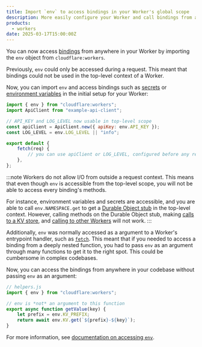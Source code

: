 ```yaml
---
title: Import `env` to access bindings in your Worker's global scope
description: More easily configure your Worker and call bindings from anywhere with an importable `env`
products:
  - workers
date: 2025-03-17T15:00:00Z
---
```



You can now access [bindings](/workers/runtime-apis/bindings/)
from anywhere in your Worker by importing the `env` object from `cloudflare:workers`.

Previously, `env` could only be accessed during a request. This meant that
bindings could not be used in the top-level context of a Worker.

Now, you can import `env` and access bindings such as [secrets](/workers/configuration/secrets/)
or [environment variables](/workers/configuration/environment-variables/) in the
initial setup for your Worker:

```js
import { env } from "cloudflare:workers";
import ApiClient from "example-api-client";

// API_KEY and LOG_LEVEL now usable in top-level scope
const apiClient = ApiClient.new({ apiKey: env.API_KEY });
const LOG_LEVEL = env.LOG_LEVEL || "info";

export default {
	fetch(req) {
		// you can use apiClient or LOG_LEVEL, configured before any request is handled
	},
};
```

:::note
Workers do not allow I/O from outside a request context. This means that even
though `env` is accessible from the top-level scope, you will not be able to access
every binding's methods.

For instance, environment variables and secrets are accessible, and you are able to
call `env.NAMESPACE.get` to get a [Durable Object stub](/durable-objects/api/stub/) in the
top-level context. However, calling methods on the Durable Object stub, making [calls to a KV store](/kv/api/),
and [calling to other Workers](/workers/runtime-apis/bindings/service-bindings) will not work.
:::

Additionally, `env` was normally accessed as a argument to a Worker's entrypoint handler,
such as [`fetch`](/workers/runtime-apis/fetch/).
This meant that if you needed to access a binding from a deeply nested function,
you had to pass `env` as an argument through many functions to get it to the
right spot. This could be cumbersome in complex codebases.

Now, you can access the bindings from anywhere in your codebase
without passing `env` as an argument:

```js
// helpers.js
import { env } from "cloudflare:workers";

// env is *not* an argument to this function
export async function getValue(key) {
	let prefix = env.KV_PREFIX;
	return await env.KV.get(`${prefix}-${key}`);
}
```

For more information, see [documentation on accessing `env`](/workers/runtime-apis/bindings#how-to-access-env).
